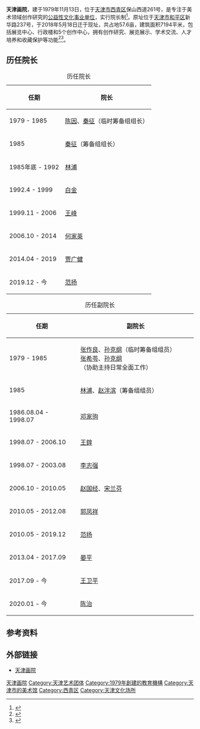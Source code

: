 '''天津画院'''，建于1979年11月13日，位于[[天津市|天津市]][[西青区|西青区]]保山西道261号，是专注于美术领域创作研究的[[非营利组织|公益性]][[文化|文化]][[事业单位|事业单位]]，实行院长制<ref>{{cite web |author1=天津画院 |title=天津画院简介 |url=http://www.tjhy.org/system/2009/07/09/010025025.shtml |website=天津画院 |access-date=2020-10-13 |archive-date=2019-04-14 |archive-url=https://web.archive.org/web/20190414233731/http://www.tjhy.org/system/2009/07/09/010025025.shtml |dead-url=no }}</ref>。原址位于[[天津市|天津市]][[和平区_(天津市)|和平区]]新华路237号，于2018年5月18日迁于现址，共占地57.6亩，建筑面积7194平米，包括展览中心、行政楼和5个创作中心，拥有创作研究、展览展示、学术交流、人才培养和收藏保护等功能<ref>{{cite web |author1=田呢 |title=天津画院新址建成揭牌仪式举行 |url=https://baijiahao.baidu.com/s?id=1601062084065106973&wfr=spider&for=pc |website=《光明日报》百家号 |accessdate=2018-05-21 |archive-date=2020-10-14 |archive-url=https://web.archive.org/web/20201014164745/https://baijiahao.baidu.com/s?id=1601062084065106973&wfr=spider&for=pc |dead-url=no }}</ref><ref>{{cite web |author1=吴宇 |title=丹青绘盛世 初心永不忘—天津画院新址建成揭牌仪式隆重举行 |url=http://www.022meishu.com/Painting_HD/2018/05-18/1929_0.html |website=天津美术网 |accessdate=2018-05-18}}</ref>。
== 历任院长 ==
{| class="wikitable"
|+ 历任院长
|-
! 任期 !! 院长
|-
| 1979 - 1985 || [[陈因_(书画家)|陈因]]、[[秦征|秦征]]（临时筹备组组长）
|-
| 1985 || [[秦征|秦征]]（筹备组组长）
|-
| 1985年底 - 1992 || [[林浦|林浦]]
|-
| 1992.4 - 1999 || [[白金_(1937年)|白金]]
|-
| 1999.11 - 2006 || [[王峰|王峰]]
|-
| 2006.10 - 2014 || [[何家英|何家英]]
|-
| 2014.04 - 2019 || [[贾广健|贾广健]]
|-
| 2019.12 - 今 || [[范扬|范扬]]
|}
{| class="wikitable"
|+ 历任副院长
|-
! 任期 !! 副院长
|-
| 1979 - 1985 || [[张作良|张作良]]、[[孙克纲|孙克纲]]（临时筹备组组员）<br/>[[张希苓|张希苓]]、[[孙克纲|孙克纲]]（协助主持日常全面工作）
|-
| 1985 || [[林浦|林浦]]、[[赵泮滨|赵泮滨]]（筹备组组员）
|-
| 1986.08.04 - 1998.07 || [[邓家驹|邓家驹]]
|-
| 1998.07 - 2006.10 || [[王錞|王錞]]
|-
| 1998.07 - 2003.08 || [[李志强_(1955年)|李志强]]
|-
| 2006.10 - 2010.05 || [[赵国经|赵国经]]、[[宋兰芬|宋兰芬]]
|-
| 2010.05 - 2012.08 || [[郭凤祥|郭凤祥]]
|-
| 2010.05 - 2019.12 || [[范扬|范扬]]
|-
| 2013.04 - 2017.09 || [[晏平_(画家)|晏平]]
|-
| 2017.09 - 今 || [[王卫平_(画家)|王卫平]]
|-
| 2020.01 - 今 || [[陈治|陈治]]
|}

==参考资料==
{{reflist}}
==外部链接==
*[http://www.tjhy.org/index.shtml 天津画院] {{Wayback|url=http://www.tjhy.org/index.shtml |date=20201018160901 }}

[[Category:天津画院|]]
[[Category:天津艺术团体|Category:天津艺术团体]]
[[Category:1979年創建的教育機構|Category:1979年創建的教育機構]]
[[Category:天津市的美术馆|Category:天津市的美术馆]]
[[Category:西青区|Category:西青区]]
[[Category:天津文化场所|Category:天津文化场所]]